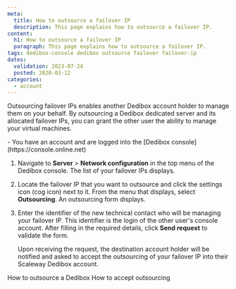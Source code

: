 ```yaml
---
meta:
  title: How to outsource a failover IP 
  description: This page explains how to outsource a failover IP.
content:
  h1: How to outsource a failover IP 
  paragraph: This page explains how to outsource a failover IP.
tags: dedibox-console dedibox outsource failover failover-ip
dates:
  validation: 2023-07-24
  posted: 2020-03-12
categories:
  - account
---
```



Outsourcing failover IPs enables another Dedibox account holder to manage them on your behalf. By outsourcing a Dedibox dedicated server and its allocated failover IPs, you can grant the other user the ability to manage your virtual machines.

<Message type="requirement">
  - You have an account and are logged into the [Dedibox console](https://console.online.net) 
</Message>

1. Navigate to **Server** > **Network configuration** in the top menu of the Dedibox console. The list of your failover IPs displays.
2. Locate the failover IP that you want to outsource and click the settings icon (cog icon) next to it. From the menu that displays, select **Outsourcing**.  An outsourcing form displays.
3. Enter the identifier of the new technical contact who will be managing your failover IP. This identifier is the login of the other user's console account. After filling in the required details, click **Send request** to validate the form.

    Upon receiving the request, the destination account holder will be notified and asked to accept the outsourcing of your failover IP into their Scaleway Dedibox account.

<Navigation title="See Also">
  <PreviousButton to="/dedibox-console/account/how-to/outsource-dedibox/">How to outsource a Dedibox</PreviousButton>
  <NextButton to="/dedibox-console/account/how-to/accept-outsourcing/">How to accept outsourcing</NextButton>
</Navigation>